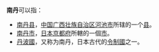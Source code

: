'''南丹'''可以指：
* [[南丹县|南丹县]]，[[中国|中国]][[广西壮族自治区|广西壮族自治区]][[河池市|河池市]]所辖的一个[[县|县]]。
* [[南丹市|南丹市]]，[[日本|日本]][[京都府|京都府]]所轄的一個[[市|市]]。
* [[丹波國|丹波國]]，又称为南丹，日本古代的[[令制國|令制國]]之一。

{{disambig|N|Cat=二字地名消歧义}}